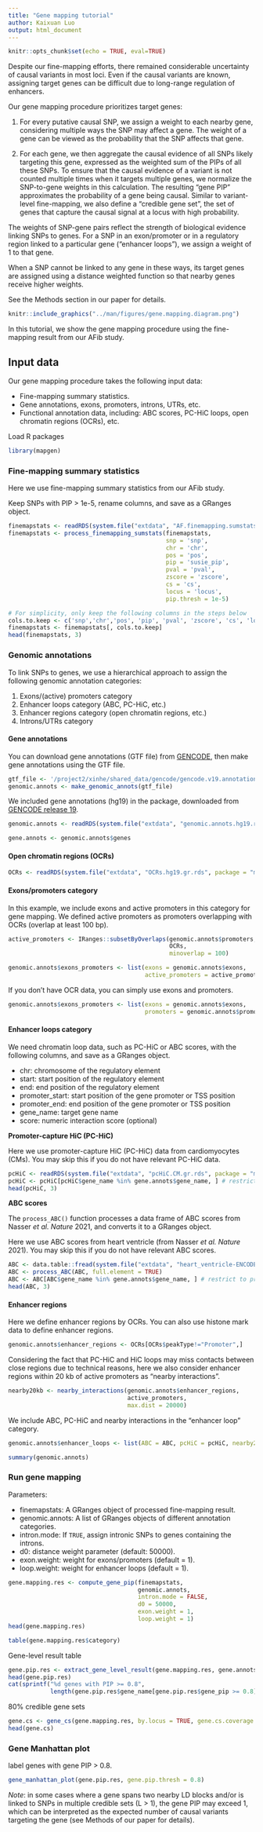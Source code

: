 ```yaml
---
title: "Gene mapping tutorial"
author: Kaixuan Luo
output: html_document
---
```


```r
knitr::opts_chunk$set(echo = TRUE, eval=TRUE)
```

Despite our fine-mapping efforts, there remained considerable uncertainty of 
causal variants in most loci. Even if the causal variants are known, 
assigning target genes can be difficult due to long-range regulation of enhancers. 

Our gene mapping procedure prioritizes target genes: 

(1) For every putative causal SNP, we assign a weight to each nearby gene, 
considering multiple ways the SNP may affect a gene.
The weight of a gene can be viewed as the probability that the SNP affects that gene. 

(2) For each gene, we then aggregate the causal evidence of all SNPs likely 
targeting this gene, expressed as the weighted sum of the PIPs of all these SNPs. 
To ensure that the causal evidence of a variant is not counted multiple times 
when it targets multiple genes, we normalize the SNP-to-gene weights in this 
calculation. The resulting “gene PIP” approximates the probability of a gene 
being causal. 
Similar to variant-level fine-mapping, we also define a “credible gene set”, 
the set of genes that capture the causal signal at a locus with high probability.

The weights of SNP-gene pairs reflect the strength of biological evidence 
linking SNPs to genes. 
For a SNP in an exon/promoter or in a regulatory region linked to a particular gene 
("enhancer loops"), we assign a weight of 1 to that gene. 

When a SNP cannot be linked to any gene in these ways, 
its target genes are assigned using a distance weighted function
so that nearby genes receive higher weights. 

See the Methods section in our paper for details.

```r
knitr::include_graphics("../man/figures/gene.mapping.diagram.png")
```

In this tutorial, we show the gene mapping procedure using the fine-mapping result 
from our AFib study.

## Input data

Our gene mapping procedure takes the following input data:

* Fine-mapping summary statistics.
* Gene annotations, exons, promoters, introns, UTRs, etc.
* Functional annotation data, including: ABC scores, PC-HiC loops,
open chromatin regions (OCRs), etc. 

Load R packages
```r
library(mapgen)
```

### Fine-mapping summary statistics 

Here we use fine-mapping summary statistics from our AFib study.

Keep SNPs with PIP > 1e-5, rename columns, and save as a GRanges object.
```r
finemapstats <- readRDS(system.file("extdata", "AF.finemapping.sumstats.rds", package = "mapgen"))
finemapstats <- process_finemapping_sumstats(finemapstats, 
                                             snp = 'snp', 
                                             chr = 'chr', 
                                             pos = 'pos', 
                                             pip = 'susie_pip', 
                                             pval = 'pval', 
                                             zscore = 'zscore', 
                                             cs = 'cs', 
                                             locus = 'locus',  
                                             pip.thresh = 1e-5)

# For simplicity, only keep the following columns in the steps below
cols.to.keep <- c('snp','chr','pos', 'pip', 'pval', 'zscore', 'cs', 'locus')
finemapstats <- finemapstats[, cols.to.keep]
head(finemapstats, 3)
```

### Genomic annotations

To link SNPs to genes, we use a hierarchical approach to assign the following 
genomic annotation categories: 

1. Exons/(active) promoters category
2. Enhancer loops category (ABC, PC-HiC, etc.)
3. Enhancer regions category (open chromatin regions, etc.)
4. Introns/UTRs category

#### Gene annotations

You can download gene annotations (GTF file) from [GENCODE][GENCODE], 
then make gene annotations using the GTF file. 
```r
gtf_file <- '/project2/xinhe/shared_data/gencode/gencode.v19.annotation.gtf.gz'
genomic.annots <- make_genomic_annots(gtf_file)
```

We included gene annotations (hg19) in the package, downloaded from 
[GENCODE release 19][GENCODE V19].
```r
genomic.annots <- readRDS(system.file("extdata", "genomic.annots.hg19.rds", package = "mapgen"))

gene.annots <- genomic.annots$genes
```

#### Open chromatin regions (OCRs) 
```r
OCRs <- readRDS(system.file("extdata", "OCRs.hg19.gr.rds", package = "mapgen"))
```

#### Exons/promoters category

In this example, we include exons and active promoters in this category for gene mapping.
We defined active promoters as promoters overlapping with OCRs (overlap at least 100 bp).
```r
active_promoters <- IRanges::subsetByOverlaps(genomic.annots$promoters, 
                                              OCRs, 
                                              minoverlap = 100)
```

```r
genomic.annots$exons_promoters <- list(exons = genomic.annots$exons, 
                                       active_promoters = active_promoters)
```

If you don't have OCR data, you can simply use exons and promoters.  
```r
genomic.annots$exons_promoters <- list(exons = genomic.annots$exons, 
                                       promoters = genomic.annots$promoters)
```

#### Enhancer loops category

We need chromatin loop data, such as PC-HiC or ABC scores, 
with the following columns, and save as a GRanges object.

* chr: chromosome of the regulatory element
* start: start position of the regulatory element
* end: end position of the regulatory element
* promoter_start: start position of the gene promoter or TSS position
* promoter_end: end position of the gene promoter or TSS position
* gene_name: target gene name
* score: numeric interaction score (optional)

**Promoter-capture HiC (PC-HiC)**

Here we use promoter-capture HiC (PC-HiC) data from cardiomyocytes (CMs).
You may skip this if you do not have relevant PC-HiC data.
```r
pcHiC <- readRDS(system.file("extdata", "pcHiC.CM.gr.rds", package = "mapgen"))
pcHiC <- pcHiC[pcHiC$gene_name %in% gene.annots$gene_name, ] # restrict to protein coding genes
head(pcHiC, 3)
```

**ABC scores**

The `process_ABC()` function processes a data frame of ABC scores 
from Nasser *et al.* *Nature* 2021, and converts it to a GRanges object.

Here we use ABC scores from heart ventricle (from Nasser *et al.* *Nature* 2021). 
You may skip this if you do not have relevant ABC scores.
```r
ABC <- data.table::fread(system.file("extdata", "heart_ventricle-ENCODE_ABC.tsv.gz", package = "mapgen"))
ABC <- process_ABC(ABC, full.element = TRUE)
ABC <- ABC[ABC$gene_name %in% gene.annots$gene_name, ] # restrict to protein coding genes
head(ABC, 3)
```

#### Enhancer regions

Here we define enhancer regions by OCRs. You can also use histone mark data to define enhancer regions. 

```r
genomic.annots$enhancer_regions <- OCRs[OCRs$peakType!="Promoter",]
```

Considering the fact that PC-HiC and HiC loops may miss contacts between close regions
due to technical reasons, 
here we also consider enhancer regions within 20 kb of active promoters
as "nearby interactions". 
```r
nearby20kb <- nearby_interactions(genomic.annots$enhancer_regions,
                                  active_promoters, 
                                  max.dist = 20000)
```

We include ABC, PC-HiC and nearby interactions in the "enhancer loop" category.
```r
genomic.annots$enhancer_loops <- list(ABC = ABC, pcHiC = pcHiC, nearby20kb = nearby20kb)
```

```r
summary(genomic.annots)
```

### Run gene mapping

Parameters: 

* finemapstats: A GRanges object of processed fine-mapping result.
* genomic.annots: A list of GRanges objects of different annotation categories.
* intron.mode: If `TRUE`, assign intronic SNPs to genes containing the introns.
* d0: distance weight parameter (default: 50000).
* exon.weight: weight for exons/promoters (default = 1).
* loop.weight: weight for enhancer loops (default = 1).

```r
gene.mapping.res <- compute_gene_pip(finemapstats, 
                                     genomic.annots, 
                                     intron.mode = FALSE, 
                                     d0 = 50000,
                                     exon.weight = 1, 
                                     loop.weight = 1)
head(gene.mapping.res)
```

```r
table(gene.mapping.res$category)
```

Gene-level result table
```r
gene.pip.res <- extract_gene_level_result(gene.mapping.res, gene.annots)
head(gene.pip.res)
cat(sprintf("%d genes with PIP >= 0.8", 
            length(gene.pip.res$gene_name[gene.pip.res$gene_pip >= 0.8])))
```

80% credible gene sets
```r
gene.cs <- gene_cs(gene.mapping.res, by.locus = TRUE, gene.cs.coverage = 0.8)
head(gene.cs)
```

### Gene Manhattan plot

label genes with gene PIP > 0.8.
```r
gene_manhattan_plot(gene.pip.res, gene.pip.thresh = 0.8)
```

_Note_: in some cases where a gene spans two nearby LD blocks 
and/or is linked to SNPs in multiple credible sets (L > 1), 
the gene PIP may exceed 1, 
which can be interpreted as the expected number of causal variants targeting the gene
(see Methods of our paper for details).


[GENCODE]: https://www.gencodegenes.org
[GENCODE V19]: https://ftp.ebi.ac.uk/pub/databases/gencode/Gencode_human/release_19/gencode.v19.annotation.gtf.gz
